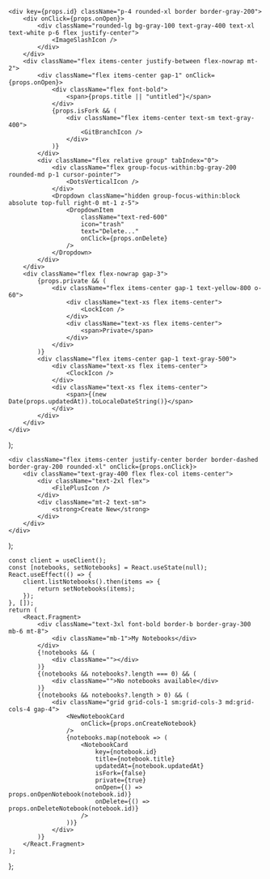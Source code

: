 
    <div key={props.id} className="p-4 rounded-xl border border-gray-200">
        <div onClick={props.onOpen}>
            <div className="rounded-lg bg-gray-100 text-gray-400 text-xl text-white p-6 flex justify-center">
                <ImageSlashIcon />
            </div>
        </div>
        <div className="flex items-center justify-between flex-nowrap mt-2">
            <div className="flex items-center gap-1" onClick={props.onOpen}>
                <div className="flex font-bold">
                    <span>{props.title || "untitled"}</span>
                </div>
                {props.isFork && (
                    <div className="flex items-center text-sm text-gray-400">
                        <GitBranchIcon />
                    </div>
                )}
            </div>
            <div className="flex relative group" tabIndex="0">
                <div className="flex group-focus-within:bg-gray-200 rounded-md p-1 cursor-pointer">
                    <DotsVerticalIcon />
                </div>
                <Dropdown className="hidden group-focus-within:block absolute top-full right-0 mt-1 z-5">
                    <DropdownItem
                        className="text-red-600"
                        icon="trash"
                        text="Delete..."
                        onClick={props.onDelete}
                    />
                </Dropdown>
            </div>
        </div>
        <div className="flex flex-nowrap gap-3">
            {props.private && (
                <div className="flex items-center gap-1 text-yellow-800 o-60">
                    <div className="text-xs flex items-center">
                        <LockIcon />
                    </div>
                    <div className="text-xs flex items-center">
                        <span>Private</span>
                    </div>
                </div>
            )}
            <div className="flex items-center gap-1 text-gray-500">
                <div className="text-xs flex items-center">
                    <ClockIcon />
                </div>
                <div className="text-xs flex items-center">
                    <span>{(new Date(props.updatedAt)).toLocaleDateString()}</span>
                </div>
            </div>
        </div>
    </div>
);

    <div className="flex items-center justify-center border border-dashed border-gray-200 rounded-xl" onClick={props.onClick}>
        <div className="text-gray-400 flex flex-col items-center">
            <div className="text-2xl flex">
                <FilePlusIcon />
            </div>
            <div className="mt-2 text-sm">
                <strong>Create New</strong>
            </div>
        </div>
    </div>
);

    const client = useClient();
    const [notebooks, setNotebooks] = React.useState(null);
    React.useEffect(() => {
        client.listNotebooks().then(items => {
            return setNotebooks(items);
        });
    }, []);
    return (
        <React.Fragment>
            <div className="text-3xl font-bold border-b border-gray-300 mb-6 mt-8">
                <div className="mb-1">My Notebooks</div>
            </div>
            {!notebooks && (
                <div className=""></div>
            )}
            {(notebooks && notebooks?.length === 0) && (
                <div className="">No notebooks available</div>
            )}
            {(notebooks && notebooks?.length > 0) && (
                <div className="grid grid-cols-1 sm:grid-cols-3 md:grid-cols-4 gap-4">
                    <NewNotebookCard
                        onClick={props.onCreateNotebook}
                    />
                    {notebooks.map(notebook => (
                        <NotebookCard
                            key={notebook.id}
                            title={notebook.title}
                            updatedAt={notebook.updatedAt}
                            isFork={false}
                            private={true}
                            onOpen={() => props.onOpenNotebook(notebook.id)}
                            onDelete={() => props.onDeleteNotebook(notebook.id)}
                        />
                    ))}
                </div>
            )}
        </React.Fragment>
    );
};

<NotebooksList
    onCreateNotebook={props.onCreateNotebook}
    onOpenNotebook={props.onOpenNotebook}
    onDeleteNotebook={props.onDeleteNotebook}
/>
